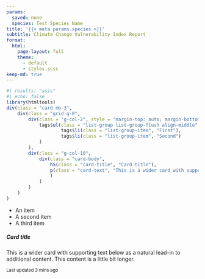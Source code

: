 ```yaml
---
params: 
  saved: none
  species: Test Species Name
title: '{{< meta params.species >}}'
subtitle: Climate Change Vulnerability Index Report
format: 
  html:
    page-layout: full
    theme: 
      - default
      - styles.scss
keep-md: true
---
```


```r
#| results: "asis"
#| echo: false
library(htmltools)
div(class = "card mb-3",
    div(class = "grid g-0",
        div(class = "g-col-2", style = "margin-top: auto; margin-bottom: auto;",
            tags$ul(class = "list-group list-group-flush align-middle",
                    tags$li(class = "list-group-item", "First"),
                    tags$li(class = "list-group-item", "Second")
            )
        ),
        div(class = "g-col-10",
            div(class = "card-body",
                h5(class = "card-title", "Card title"),
                p(class = "card-text", "This is a wider card with supporting text below as a natural lead-in to additional content. This content is a little bit longer.",
                )
            )
        )
    )
)
```


```{=html}
<div class="card mb-3">
  <div class = "grid g-0">
    <div class="g-col-2">
    <ul class="list-group list-group-flush">
    <li class="list-group-item">An item</li>
    <li class="list-group-item">A second item</li>
    <li class="list-group-item">A third item</li>
    </ul>
    </div>
    <div class="g-col-10">
    <div class = "card-body">
  <h5 class="card-title">Card title</h5>
  <p class="card-text">This is a wider card with supporting text below as a natural lead-in to additional content. This content is a little bit longer.</p>
  <p class="card-text"><small class="text-body-secondary">Last updated 3 mins ago</small></p>
  </div>
  </div>
  </div>
</div>
</div>
```
